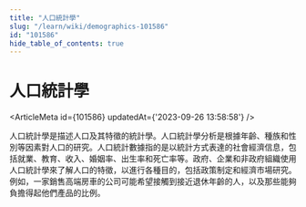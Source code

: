 ```yaml
---
title: "人口統計學"
slug: "/learn/wiki/demographics-101586"
id: "101586"
hide_table_of_contents: true
---
```



# 人口統計學

<ArticleMeta id={101586} updatedAt={'2023-09-26 13:58:58'} />
<div className='border-solid border-b border-t-0 my-4 border-[var(--ifm-color-gray-300)]' />

人口統計學是描述人口及其特徵的統計學。人口統計學分析是根據年齡、種族和性別等因素對人口的研究。人口統計數據指的是以統計方式表達的社會經濟信息，包括就業、教育、收入、婚姻率、出生率和死亡率等。政府、企業和非政府組織使用人口統計學來了解人口的特徵，以進行各種目的，包括政策制定和經濟市場研究。例如，一家銷售高端房車的公司可能希望接觸到接近退休年齡的人，以及那些能夠負擔得起他們產品的比例。
